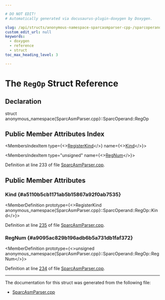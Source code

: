 ```yaml
---

# DO NOT EDIT!
# Automatically generated via docusaurus-plugin-doxygen by Doxygen.

slug: /api/structs/anonymous-namespace-sparcasmparser-cpp-/sparcoperand/regop
custom_edit_url: null
keywords:
  - doxygen
  - reference
  - struct
toc_max_heading_level: 3

---
```





# The `RegOp` Struct Reference

<DoxygenPage pluginConfig={pluginConfig}>



## Declaration

<CodeBlock>struct anonymous_namespace{SparcAsmParser.cpp}::SparcOperand::RegOp</CodeBlock>

## Public Member Attributes Index

<MembersIndex>

<MembersIndexItem
  type={<><a href="/docs/api/classes/anonymous-namespace-sparcasmparser-cpp-/sparcoperand/#aa6f83c33d287c99ed2aaa5cb66e8f0b1">RegisterKind</a></>}
  name={<><a href="#a5110b5cb1171ab5b15867a92f0ab7535">Kind</a></>}>
</MembersIndexItem>

<MembersIndexItem
  type="unsigned"
  name={<><a href="#a9095ac829b196adb6b5a731db1faf372">RegNum</a></>}>
</MembersIndexItem>

</MembersIndex>


Definition at line 233 of file <a href="/docs/api/files/lib/lib/target/lib/target/sparc/lib/target/sparc/asmparser/sparcasmparser-cpp">SparcAsmParser.cpp</a>.

<SectionDefinition>

## Public Member Attributes

### Kind {#a5110b5cb1171ab5b15867a92f0ab7535}

<MemberDefinition
  prototype={<>RegisterKind anonymous&#95;namespace&#123;SparcAsmParser.cpp&#125;::SparcOperand::RegOp::Kind</>}>

Definition at line <a href="/docs/api/files/lib/lib/target/lib/target/sparc/lib/target/sparc/asmparser/sparcasmparser-cpp/#l00235">235</a> of file <a href="/docs/api/files/lib/lib/target/lib/target/sparc/lib/target/sparc/asmparser/sparcasmparser-cpp">SparcAsmParser.cpp</a>.
</MemberDefinition>

### RegNum {#a9095ac829b196adb6b5a731db1faf372}

<MemberDefinition
  prototype={<>unsigned anonymous&#95;namespace&#123;SparcAsmParser.cpp&#125;::SparcOperand::RegOp::RegNum</>}>

Definition at line <a href="/docs/api/files/lib/lib/target/lib/target/sparc/lib/target/sparc/asmparser/sparcasmparser-cpp/#l00234">234</a> of file <a href="/docs/api/files/lib/lib/target/lib/target/sparc/lib/target/sparc/asmparser/sparcasmparser-cpp">SparcAsmParser.cpp</a>.
</MemberDefinition>

</SectionDefinition>

<hr/>

The documentation for this struct was generated from the following file:

<ul>
<li><a href="/docs/api/files/lib/lib/target/lib/target/sparc/lib/target/sparc/asmparser/sparcasmparser-cpp">SparcAsmParser.cpp</a></li>
</ul>

</DoxygenPage>
